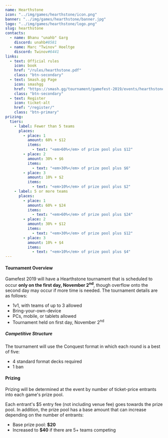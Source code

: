---
name: Hearthstone
icon: "../img/games/hearthstone/icon.png"
banner: "../img/games/hearthstone/banner.jpg"
logo: "../img/games/hearthstone/logo.png"
slug: hearthstone
contacts:
  - name: Bhanu "unahb" Garg
    discord: unahb#8581
  - name: Marc "Twinov" Hoeltge
    discord: Twinov#6441
links:
  - text: Official rules
    icon: book
    href: "/rules/hearthstone.pdf"
    class: "btn-secondary"
  - text: Smash.gg Page
    icon: smashgg
    href: "https://smash.gg/tournament/gamefest-2019/events/hearthstone-conquest"
    class: "btn-secondary"
  - text: Register
    icon: ticket-alt
    href: "/register/"
    class: "btn-primary"
prizing:
  tiers:
    - label: Fewer than 5 teams
      places:
        - place: 1
          amount: 60% + $12
          items:
            - text: "<em>60%</em> of prize pool plus $12"
        - place: 2
          amount: 30% + $6
          items:
            - text: "<em>30%</em> of prize pool plus $6"
        - place: 3
          amount: 10% + $2
          items:
            - text: "<em>10%</em> of prize pool plus $2"
    - label: 5 or more teams
      places:
        - place: 1
          amount: 60% + $24
          items:
            - text: "<em>60%</em> of prize pool plus $24"
        - place: 2
          amount: 30% + $12
          items:
            - text: "<em>30%</em> of prize pool plus $12"
        - place: 3
          amount: 10% + $4
          items:
            - text: "<em>10%</em> of prize pool plus $4"
---

#### Tournament Overview

Gamefest 2019 will have a Hearthstone tournament that is scheduled to occur **only on the first day, November 2<sup>nd</sup>**, though overflow onto the second day may occur if more time is needed. The tournament details are as follows:

- 1v1, with teams of up to 3 allowed
- Bring-your-own-device
- PCs, mobile, or tablets allowed
- Tournament held on first day, November 2<sup>nd</sup>

##### Competitive Structure

The tournament will use the Conquest format in which each round is a best of five:

- 4 standard format decks required
- 1 ban

<Section>

#### Prizing

Prizing will be determined at the event by number of ticket-price entrants into each game's prize pool.

Each entrant's $5 entry fee (not including venue fee) goes towards the prize pool. In addition, the prize pool has a base amount that can increase depending on the number of entrants:

- Base prize pool: **$20**
- Increased to **$40** if there are 5+ teams competing

<MultiPrizing tiers={props.prizing.tiers} /></Section>
<Section><Contact contacts={props.contacts} /></Section>
